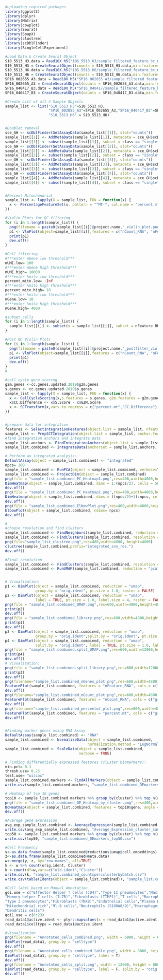 
```r
#uploading required packages
library(ggplot2)
library(dplyr)
library(Matrix)
library(cowplot)
library(Seurat)
library(SoupX)
library(clustree)
library(scDblFinder)
library(SingleCellExperiment)

#Load Data & Create Seurat Object
S10_5513_H3.data = Read10X_h5("10S_5513_H3/sample_filtered_feature_bc_matrix.h5")
S10_5513_H3 = CreateSeuratObject(counts = S10_5513_H3.data,min.features=10,min.cells=10, project = "10S_5513_H3")
S10_5513_H6.data = Read10X_h5("10S_5513_H6/sample_filtered_feature_bc_matrix.h5")
S10_5513_H6 = CreateSeuratObject(counts = S10_5513_H6.data,min.features=10,min.cells=10, project = "10S_5513_H6")
SP16_002655_A3.data = Read10X_h5("SP16_002655_A3/sample_filtered_feature_bc_matrix.h5")
SP16_002655_A3 = CreateSeuratObject(counts = SP16_002655_A3.data,min.features=10,min.cells=10, project = "SP16_002655_A3")
SP16_040417_B3.data = Read10X_h5("SP16_040417/sample_filtered_feature_bc_matrix.h5")
SP16_040417_B3 = CreateSeuratObject(counts = SP16_040417_B3.data,min.features=200,min.cells=10, project = "SP16_040417_B3")

#Create List of all 4 Sample Objects
sample_list <- list("S10_5513_H3"=S10_5513_H3,  
                    "SP16_002655_A3"=SP16_002655_A3,"SP16_040417_B3"=SP16_040417_B3,
                    "S10_5513_H6" = S10_5513_H6)


#Doublet removal
sce_GH <- scDblFinder(GetAssayData(sample_list[[1]], slot="counts"))
sample_list[[1]] <- AddMetaData(sample_list[[1]], metadata = sce_GH$scDblFinder.class, col.name = "class")
sample_list[[1]] <- subset(sample_list[[1]], subset = class == "singlet")
sce_GH <- scDblFinder(GetAssayData(sample_list[[2]], slot="counts"))
sample_list[[2]] <- AddMetaData(sample_list[[2]], metadata = sce_GH$scDblFinder.class, col.name = "class")
sample_list[[2]] <- subset(sample_list[[2]], subset = class == "singlet")
sce_GH <- scDblFinder(GetAssayData(sample_list[[3]], slot="counts"))
sample_list[[3]] <- AddMetaData(sample_list[[3]], metadata = sce_GH$scDblFinder.class, col.name = "class")
sample_list[[3]] <- subset(sample_list[[3]], subset = class == "singlet")
sce_GH <- scDblFinder(GetAssayData(sample_list[[4]], slot="counts"))
sample_list[[4]] <- AddMetaData(sample_list[[4]], metadata = sce_GH$scDblFinder.class, col.name = "class")
sample_list[[4]] <- subset(sample_list[[4]], subset = class == "singlet")


#Percent Mitochondrial 
sample_list <- lapply(X = sample_list, FUN = function(x) {
  x <- PercentageFeatureSet(x, pattern = "^MT-", col.name = "percent.mt")
})

#Violin PLots for QC filtering
for (i in 1:length(sample_list)) {
  png(filename = paste0(sample_list[[i]]@project.name,"_violin_plot.png"),res=400,width=7200,height=2400)
  p1 <- VlnPlot(object=sample_list[[i]],features = c("nCount_RNA", "nFeature_RNA","percent.mt"), ncol = 3)
  print(p1)
  dev.off()
}

#Cell filtering
#***enter nGene low threshold***
nUMI.low= 100
#***enter nGene high threshold***
nUMI.high= 10000
#***enter %mito low threshold***
percent_mito.low= -Inf
#***enter %mito high threshold***
percent_mito.high= 10
#***enter %mito low threshold***
nGene.low= 10
#***enter %mito high threshold***
nGene.high= 4000

#subset cells
for (i in 1:length(sample_list)) {
  sample_list[[i]] <- subset(x = sample_list[[i]], subset = nFeature_RNA > nGene.low & nFeature_RNA < nGene.high & nCount_RNA > nUMI.low & nCount_RNA < nUMI.high & percent.mt < percent_mito.high)
}

#Post QC Violin Plots
for (i in 1:length(sample_list)) {
  png(filename = paste0(sample_list[[i]]@project.name,"_postfilter_violin_plot.png"),res=400,width=7200,height=2400)
  p1 <- VlnPlot(object=sample_list[[i]],features = c("nCount_RNA", "nFeature_RNA","percent.mt"), ncol = 3)
  print(p1)
  dev.off()
}
#

#cell cycle gene scoring
g2m.genes <-cc.genes.updated.2019$g2m.genes 
s.genes <- cc.genes.updated.2019$s.genes
sample_list <- lapply(X = sample_list, FUN = function(x) {
  x <- CellCycleScoring(x,s.features = s.genes, g2m.features = g2m.genes, set.ident = TRUE)
  x$CC.Difference <- x$S.Score - x$G2M.Score 
  x <- SCTransform(x,vars.to.regress = c("percent.mt","CC.Difference"), verbose = TRUE)
})


#prepare data for integration
features <- SelectIntegrationFeatures(object.list = sample_list, nfeatures = 3000)
sample_list <- PrepSCTIntegration(object.list = sample_list, anchor.features = features)
#find integration anchors and integrate data
sample_list.anchors <- FindIntegrationAnchors(object.list = sample_list, normalization.method = "SCT",anchor.features = features)
sample_list.combined <- IntegrateData(anchorset = sample_list.anchors, normalization.method = "SCT")

# Perform an integrated analysis:
DefaultAssay(object = sample_list.combined) <- "integrated"
npcs= 100
sample_list.combined <- RunPCA(object = sample_list.combined, verbose=T, npcs = npcs)
sample_list.combined <- ProjectDim(object = sample_list.combined)
png(file = "sample_list.combined_PC_Heatmap1.png",res=400,width=4800,height=9600)
DimHeatmap(object = sample_list.combined, dims = 1:(npcs/2), cells = 500, balanced = TRUE, ncol = 5)
dev.off()
png(file = "sample_list.combined_PC_Heatmap2.png",res=400,width=4800,height=9600)
DimHeatmap(object = sample_list.combined, dims = ((npcs/2)+1):npcs, cells = 500, balanced = TRUE, ncol = 5)
dev.off()
png(file = "sample_list.combined_ElbowPlot.png",res=400,width=4800,height=2400)
ElbowPlot(object = sample_list.combined, ndims= npcs)
dev.off()

#
#choose resolution and find clusters
sample_list.combined <- FindNeighbors(sample_list.combined, reduction = "pca", dims = 1:30)
sample_list.combined <- FindClusters(sample_list.combined, resolution = c(0.4,0.6,0.8,1.0,1.2))
png(file="sample_list_clustree.png",res=400,width=4800, height=4800)
clustree(sample_list.combined,prefix="integrated_snn_res.")
dev.off()

#Final resolution
sample_list.combined <- FindClusters(sample_list.combined, resolution = 1.0)
sample_list.combined <- RunUMAP(sample_list.combined, reduction = "pca", dims = 1:30)


# Visualization:
p1 <- DimPlot(object = sample_list.combined, reduction = "umap", 
              group.by = "orig.ident", pt.size = 1.0, raster = FALSE)
p2 <- DimPlot(object = sample_list.combined, reduction = "umap", 
              label = TRUE, pt.size = 1.0, label.size = 4, raster = FALSE)
png(file = "sample_list.combined_UMAP.png",res=600,width=4800,height=4800)
print(p2)
dev.off()
png(file = "sample_list.combined_library.png",res=600,width=4800,height=4800)
print(p1)
dev.off()
p3 <- DimPlot(object = sample_list.combined, reduction = "umap", 
              group.by = "orig.ident",split.by = "orig.ident", pt.size = 1.0,ncol = 4)
p4 <- DimPlot(object = sample_list.combined, reduction = "umap",
              split.by = "orig.ident", label = TRUE, pt.size = 1.0, label.size = 6,ncol = 4)
png(file = "sample_list.combined.split_UMAP.png",res=600,width=12000,height=4800)
print(p4)
dev.off()
# Visualization:
png(file = "sample_list.combined.split_library.png",res=600,width=12000,height=4800)
print(p3)
dev.off()
png(filename="sample_list.combined_nGenes_plot.png",res=600,width=4800,height=4800)	
FeaturePlot(sample_list.combined, features = "nFeature_RNA", cols = c("green", "blue"),pt.size = 1.2) #, cols = c("yellow", "red"))
dev.off()
png(filename="sample_list.combined_nCount_plot.png",res=600,width=4800,height=4800)	
FeaturePlot(sample_list.combined, features = "nCount_RNA", cols = c("green", "blue"),pt.size = 1.2) #, cols = c("yellow", "red"))
dev.off()
png(filename="sample_list.combined_percentmt_plot.png",res=600,width=4800,height=4800)	
FeaturePlot(sample_list.combined, features = "percent.mt", cols = c("green", "blue"),pt.size = 1.2) #, cols = c("yellow", "red"))
dev.off()


#Finding marker genes using RNA Assay
DefaultAssay(sample_list.combined) <- "RNA"
sample_list.combined <- NormalizeData(object = sample_list.combined,
                                      normalization.method = "LogNormalize", scale.factor = 10000, verbose = TRUE)
sample_list.combined <- ScaleData(object = sample_list.combined,
                                  verbose = TRUE)

# Finding differentially expressed features (cluster biomarkers):
min.pct= 0.1
thresh.use= 0.25
test.use= "wilcox"
sample_list.combined.markers <- FindAllMarkers(object = sample_list.combined, only.pos = TRUE, min.pct = min.pct, thresh.use = thresh.use, assay = "RNA")
write.csv(sample_list.combined.markers, "sample_list.combined_DEmarkers.csv")

# Heatmap of top 10 genes
top10 <- sample_list.combined.markers %>% group_by(cluster) %>% top_n(n = 10, avg_log2FC)
png(file = "sample_list.combined_GE_Heatmap_by_cluster.png",res=400,width=9600,height=4800)
DoHeatmap(object = sample_list.combined, features = top10$gene, angle = 0, raster=TRUE) + NoLegend()
dev.off()

#Average gene expression
avg_exp_sample_list.combined <- AverageExpression(sample_list.combined, assays = "RNA")
write.csv(avg_exp_sample_list.combined, "Average_Expression_cluster_sample_list.combined.csv")
top50 <- sample_list.combined.markers %>% group_by(cluster) %>% top_n(n = 50, avg_log2FC)
write.csv(top50, "sample_list.combined_DEmarkers_top50.csv")

#Cell Frequency
y<-as.data.frame(sample_list.combined@reductions$umap@cell.embeddings)
z<-as.data.frame(sample_list.combined@meta.data)
w<-merge(y, z, by="row.names", all=TRUE)
k <- w %>% count(orig.ident, Cluster)
k <-count(df=w,vars=c("old.ident","Cluster"))
write.csv(k, "sample_list.combined_countspercclusterbybatch.csv")
write.csv(table(Idents(object = sample_list.combined)), "sample_list.combined_countsperccluster.csv")

#Cell label based on Manual Annotation
goi.use = c("Effector Helper T cells (CD4)","Type II pneumocytes","Macrophages (IL4I1/IDO1)","Cytotoxic T cells (CD8A)",
"Memory helper T cells (IL7R)","Fibroblasts (TIMP1)","T cells","Macrophages (STAB1)","B cells (MS4A1)","Macrophages (GM2A)",
"Type I pneumocytes","Fibroblasts (TNXB)","Endothelial cells","Plasma B cells (SDC1)","Macrophages (SPP1)","T cells (FOXP3)",
"Mitochondrial rich","Ml-B cells","Neutrophils (S100A8/9)","Macrophages (FABP4)","Mast cells","MyoFibrobasts","Neutrophils (CXCL8)",
"Dendritic cells")
goi1.use = c(0:23)
read_data1@active.ident <- plyr::mapvalues(x = read_data1@active.ident, from =goi1.use , to = goi.use)
read_data1$celltype = read_data1@active.ident

#Visualization
png(filename = "Annotated_cells_combined.png", width = 6000, height = 6000, res = 600)
DimPlot(read_data1, group.by = "celltype")
dev.off()
png(filename = "Annotated_cells_combined_lable.png", width = 8000, height = 5000, res = 600)
DimPlot(read_data1, group.by = "celltype", label = T)
dev.off()
png(filename = "Annotated_cells_split.png", width = 12000, height = 8000, res = 600)
DimPlot(read_data1, group.by = "celltype", label = F, split.by = "orig.ident", ncol = 2)
dev.off()
```

